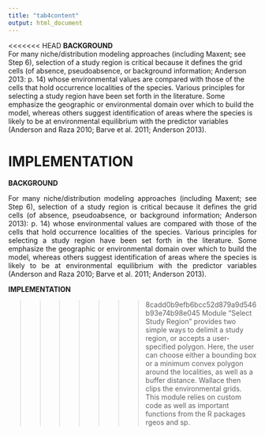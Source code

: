 ```yaml
---
title: "tab4content"
output: html_document
---
```

<<<<<<< HEAD
**BACKGROUND**  
For many niche/distribution modeling approaches (including Maxent; see Step 6), selection of a study region is critical because it defines the grid cells (of absence, pseudoabsence, or background information; Anderson 2013: p. 14) whose environmental values are compared with those of the cells that hold occurrence localities of the species. Various principles for selecting a study region have been set forth in the literature. Some emphasize the geographic or environmental domain over which to build the model, whereas others suggest identification of areas where the species is likely to be at environmental equilibrium with the predictor variables (Anderson and Raza 2010; Barve et al. 2011; Anderson 2013).  

**IMPLEMENTATION**  
=======
**BACKGROUND**
<p align="justify">
For many niche/distribution modeling approaches (including Maxent; see Step 6), selection of a study region is critical because it defines the grid cells (of absence, pseudoabsence, or background information; Anderson 2013): p. 14) whose environmental values are compared with those of the cells that hold occurrence localities of the species. Various principles for selecting a study region have been set forth in the literature. Some emphasize the geographic or environmental domain over which to build the model, whereas others suggest identification of areas where the species is likely to be at environmental equilibrium with the predictor variables (Anderson and Raza 2010; Barve et al. 2011; Anderson 2013).  
</p>
**IMPLEMENTATION** 
<p align="justify">
>>>>>>> 8cadd0b9efb6bcc52d879a9d546b93e74b98e045
Module “Select Study Region” provides two simple ways to delimit a study region, or accepts a user-specified polygon. Here, the user can choose either a bounding box or a minimum convex polygon around the localities, as well as a buffer distance. Wallace then clips the environmental grids. This module relies on custom code as well as important functions from the R packages rgeos and sp.  
</p>
